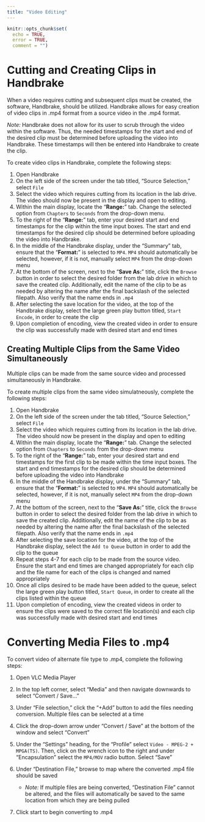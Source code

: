 ```yaml
---
title: "Video Editing"
---
```


```r
knitr::opts_chunk$set(
  echo = TRUE,
  error = TRUE,
  comment = "")
```

# Cutting and Creating Clips in Handbrake

When a video requires cutting and subsequent clips must be created, the software, Handbrake, should be utilized.
Handbrake allows for easy creation of video clips in .mp4 format from a source video in the .mp4 format.

*Note:* Handbrake does not allow for its user to scrub through the video within the software.
Thus, the needed timestamps for the start and end of the desired clip must be determined before uploading the video into Handbrake.
These timestamps will then be entered into Handbrake to create the clip.

To create video clips in Handbrake, complete the following steps:

1. Open Handbrake
1. On the left side of the screen under the tab titled, "Source Selection," select `File`
1. Select the video which requires cutting from its location in the lab drive.
The video should now be present in the display and open to editing.
1. Within the main display, locate the "**Range:**" tab.
Change the selected option from `Chapters` to `Seconds` from the drop-down menu.
1. To the right of the "**Range:**" tab, enter your desired start and end timestamps for the clip within the time input boxes.
The start and end timestamps for the desired clip should be determined before uploading the video into Handbrake.
1. In the middle of the Handbrake display, under the "Summary" tab, ensure that the "**Format:**" is selected to `MP4`.
`MP4` should automatically be selected, however, if it is not, manually select `MP4` from the drop-down menu
1. At the bottom of the screen, next to the "**Save As:**" title, click the `Browse` button in order to select the desired folder from the lab drive in which to save the created clip.
Additionally, edit the name of the clip to be as needed by altering the name after the final backslash of the selected filepath.
Also verify that the name ends in `.mp4`
1. After selecting the save location for the video, at the top of the Handbrake display, select the large green play button titled, `Start Encode`, in order to create the clip
1. Upon completion of encoding, view the created video in order to ensure the clip was successfully made with desired start and end times

## Creating Multiple Clips from the Same Video Simultaneously

Multiple clips can be made from the same source video and processed simultaneously in Handbrake.

To create multiple clips from the same video simulatneously, complete the following steps:

1. Open Handbrake
1. On the left side of the screen under the tab titled, "Source Selection," select `File`
1. Select the video which requires cutting from its location in the lab drive.
The video should now be present in the display and open to editing
1. Within the main display, locate the "**Range:**" tab.
Change the selected option from `Chapters` to `Seconds` from the drop-down menu
1. To the right of the "**Range:**" tab, enter your desired start and end timestamps for the first clip to be made within the time input boxes.
The start and end timestamps for the desired clip should be determined before uploading the video into Handbrake
1. In the middle of the Handbrake display, under the "Summary" tab, ensure that the "**Format:**" is selected to `MP4`.
`MP4` should automatically be selected, however, if it is not, manually select `MP4` from the drop-down menu
1. At the bottom of the screen, next to the "**Save As:**" title, click the `Browse` button in order to select the desired folder from the lab drive in which to save the created clip.
Additionally, edit the name of the clip to be as needed by altering the name after the final backslash of the selected filepath.
Also verify that the name ends in `.mp4`
1. After selecting the save location for the video, at the top of the Handbrake display, select the `Add to Queue` button in order to add the clip to the queue
1. Repeat steps 4-7 for each clip to be made from the source video.
Ensure the start and end times are changed appropriately for each clip and the file name for each of the clips is changed and named appropriately
1. Once all clips desired to be made have been added to the queue, select the large green play button titled, `Start Queue`, in order to create all the clips listed within the queue
1. Upon completion of encoding, view the created videos in order to ensure the clips were saved to the correct file location(s) and each clip was successfully made with desired start and end times

# Converting Media Files to .mp4

To convert video of alternate file type to .mp4, complete the following steps:

1. Open VLC Media Player
1. In the top left corner, select "Media" and then navigate downwards to select "Convert / Save..."
1. Under "File selection," click the "+Add" button to add the files needing conversion.
Multiple files can be selected at a time
1. Click the drop-down arrow under "Convert / Save" at the bottom of the window and select "Convert"
1. Under the "Settings" heading, for the "Profile" select `Video - MPEG-2 + MPGA(TS)`.
Then, click on the wrench icon to the right and under "Encapsulation" select the `MP4/MOV` radio button.
Select "Save"
1. Under "Destination File," browse to map where the converted .mp4 file should be saved
   
   * *Note:* If multiple files are being converted, "Destination File" cannot be altered, and the files will automatically be saved to the same location from which they are being pulled
1. Click start to begin converting to .mp4
